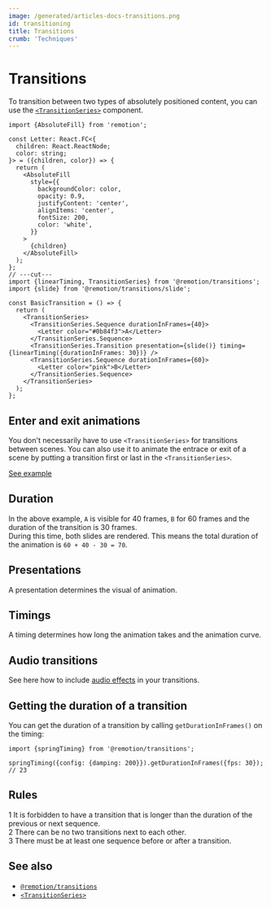 ```yaml
---
image: /generated/articles-docs-transitions.png
id: transitioning
title: Transitions
crumb: 'Techniques'
---
```


# Transitions<AvailableFrom v="4.0.59"/>


To transition between two types of absolutely positioned content, you can use the [`<TransitionSeries>`](/docs/transitions/transitionseries) component.

```tsx twoslash title="SlideTransition.tsx"
import {AbsoluteFill} from 'remotion';

const Letter: React.FC<{
  children: React.ReactNode;
  color: string;
}> = ({children, color}) => {
  return (
    <AbsoluteFill
      style={{
        backgroundColor: color,
        opacity: 0.9,
        justifyContent: 'center',
        alignItems: 'center',
        fontSize: 200,
        color: 'white',
      }}
    >
      {children}
    </AbsoluteFill>
  );
};
// ---cut---
import {linearTiming, TransitionSeries} from '@remotion/transitions';
import {slide} from '@remotion/transitions/slide';

const BasicTransition = () => {
  return (
    <TransitionSeries>
      <TransitionSeries.Sequence durationInFrames={40}>
        <Letter color="#0b84f3">A</Letter>
      </TransitionSeries.Sequence>
      <TransitionSeries.Transition presentation={slide()} timing={linearTiming({durationInFrames: 30})} />
      <TransitionSeries.Sequence durationInFrames={60}>
        <Letter color="pink">B</Letter>
      </TransitionSeries.Sequence>
    </TransitionSeries>
  );
};
```

<Demo type="slide" />

## Enter and exit animations

You don't necessarily have to use `<TransitionSeries>` for transitions between scenes. You can also use it to animate the entrace or exit of a scene by putting a transition first or last in the `<TransitionSeries>`.

[See example](/docs/transitions/transitionseries#enter-and-exit-animations)

## Duration

In the above example, `A` is visible for 40 frames, `B` for 60 frames and the duration of the transition is 30 frames.  
During this time, both slides are rendered. This means the total duration of the animation is `60 + 40 - 30 = 70`.

<TransitionsDuration />

## Presentations

A presentation determines the visual of animation.

<Presentations />

## Timings

A timing determines how long the animation takes and the animation curve.

<Timings />

## Audio transitions

See here how to include [audio effects](/docs/transitions/audio-transitions) in your transitions.

## Getting the duration of a transition

You can get the duration of a transition by calling `getDurationInFrames()` on the timing:

```tsx twoslash title="Assuming a framerate of 30fps"
import {springTiming} from '@remotion/transitions';

springTiming({config: {damping: 200}}).getDurationInFrames({fps: 30}); // 23
```

## Rules

<Step>1</Step> It is forbidden to have a transition that is longer than the duration of the previous or next sequence. <br />
<Step>2</Step> There can be no two transitions next to each other. <br />
<Step>3</Step> There must be at least one sequence before or after a transition.

## See also

- [`@remotion/transitions`](/docs/transitions)
- [`<TransitionSeries>`](/docs/transitions/transitionseries)
